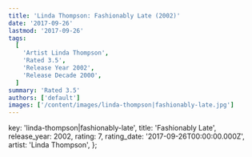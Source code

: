 ```yaml
---
title: 'Linda Thompson: Fashionably Late (2002)'
date: '2017-09-26'
lastmod: '2017-09-26'
tags:
  [
    'Artist Linda Thompson',
    'Rated 3.5',
    'Release Year 2002',
    'Release Decade 2000',
  ]
summary: 'Rated 3.5'
authors: ['default']
images: ['/content/images/linda-thompson|fashionably-late.jpg']
---
```


  key: 'linda-thompson|fashionably-late',
  title: 'Fashionably Late',
  release_year: 2002,
  rating: 7,
  rating_date: '2017-09-26T00:00:00.000Z',
  artist: 'Linda Thompson',
};

<MusicRating data={data} />
